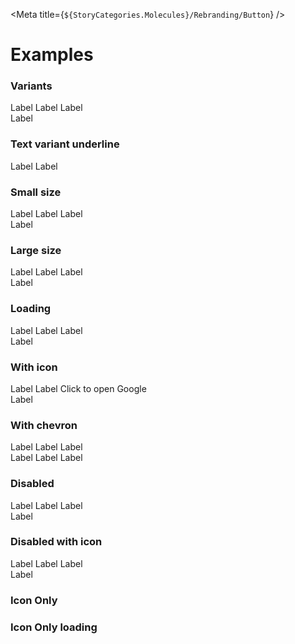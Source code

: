 
<Meta title={`${StoryCategories.Molecules}/Rebranding/Button`} />

<ButtonDocs />

# Examples

### Variants

<Canvas>
	<p-button variant='primary'>Label</p-button>
	<p-button variant='secondary'>Label</p-button>
	<p-button variant='text'>Label</p-button>
	<div class='ml-4 bg-black-teal p-4'>
		<p-button variant='transparent'>Label</p-button>
	</div>
</Canvas>

### Text variant underline

<Canvas>
	<p-button variant='text'>Label</p-button>
	<p-button
		variant='text'
		underline={false}
	>
		Label
	</p-button>
</Canvas>

### Small size

<Canvas>
	<p-button
		variant='primary'
		size='sm'
	>
		Label
	</p-button>
	<p-button
		variant='secondary'
		size='sm'
	>
		Label
	</p-button>
	<p-button
		variant='text'
		size='sm'
	>
		Label
	</p-button>
	<div class='ml-4 bg-black-teal p-4'>
		<p-button
			variant='transparent'
			size='sm'
		>
			Label
		</p-button>
	</div>
</Canvas>

### Large size

<Canvas>
	<p-button
		variant='primary'
		size='lg'
	>
		Label
	</p-button>
	<p-button
		variant='secondary'
		size='lg'
	>
		Label
	</p-button>
	<p-button
		variant='text'
		size='lg'
	>
		Label
	</p-button>
	<div class='ml-4 bg-black-teal p-4'>
		<p-button
			variant='transparent'
			size='lg'
		>
			Label
		</p-button>
	</div>
</Canvas>

### Loading

<Canvas>
	<p-button
		variant='primary'
		loading
	>
		Label
	</p-button>
	<p-button
		variant='secondary'
		loading
	>
		Label
	</p-button>
	<p-button
		variant='text'
		loading
	>
		Label
	</p-button>
	<div class='ml-4 bg-black-teal p-4'>
		<p-button
			variant='transparent'
			loading
		>
			Label
		</p-button>
	</div>
</Canvas>

### With icon

<Canvas>
	<p-button
		icon='person'
		variant='primary'
	>
		Label
	</p-button>
	<p-button
		icon='tachometer'
		variant='secondary'
	>
		Label
	</p-button>
	<p-button
		variant='text'
		icon='arrow'
		icon-position='start'
		icon-flip='horizontal'
		href='https://google.com'
		target='_BLANK'
	>
		Click to open Google
	</p-button>
	<div class='ml-4 bg-black-teal p-4'>
		<p-button
			variant='transparent'
			icon='person'
		>
			Label
		</p-button>
	</div>
</Canvas>

### With chevron

<Canvas>
	<div class='flex w-full flex-col'>
		<div class='flex w-full place-content-evenly'>
			<p-button
				variant='primary'
				chevron
			>
				Label
			</p-button>
			<p-button
				variant='secondary'
				chevron
			>
				Label
			</p-button>
			<p-button
				variant='text'
				chevron
			>
				Label
			</p-button>
		</div>
		<div class='mt-4 flex w-full place-content-evenly'>
			<p-button
				variant='primary'
				chevron='up'
			>
				Label
			</p-button>
			<p-button
				variant='secondary'
				chevron='up'
			>
				Label
			</p-button>
			<p-button
				variant='text'
				chevron='up'
			>
				Label
			</p-button>
		</div>
	</div>
</Canvas>

### Disabled

<Canvas>
	<p-button
		variant='primary'
		disabled
	>
		Label
	</p-button>
	<p-button
		variant='secondary'
		disabled
	>
		Label
	</p-button>
	<p-button
		variant='text'
		disabled
	>
		Label
	</p-button>
	<div class='ml-4 bg-black-teal p-4'>
		<p-button
			variant='transparent'
			disabled
		>
			Label
		</p-button>
	</div>
</Canvas>

### Disabled with icon

<Canvas>
	<p-button
		variant='primary'
		disabled
		icon='person'
	>
		Label
	</p-button>
	<p-button
		variant='secondary'
		disabled
		icon='person'
	>
		Label
	</p-button>
	<p-button
		variant='text'
		disabled
		icon='person'
	>
		Label
	</p-button>
	<div class='ml-4 bg-black-teal p-4'>
		<p-button
			variant='transparent'
			icon='person'
			disabled
		>
			Label
		</p-button>
	</div>
</Canvas>

### Icon Only

<Canvas>
	<p-button
		icon='checkmark'
		icon-only
	></p-button>
	<p-button
		icon='checkmark'
		size='sm'
		icon-only
	></p-button>
	<p-button
		variant='secondary'
		icon='checkmark'
		icon-only
	></p-button>
	<p-button
		variant='secondary'
		icon='checkmark'
		size='sm'
		icon-only
	></p-button>
	<div class='flex items-center gap-4 bg-black-teal p-4'>
		<p-button
			variant='transparent'
			icon='checkmark'
			icon-only
		></p-button>
		<p-button
			variant='transparent'
			icon='checkmark'
			size='sm'
			icon-only
		></p-button>
	</div>
</Canvas>

### Icon Only loading

<Canvas>
	<p-button
		icon='checkmark'
		loading={true}
		icon-only
	></p-button>
	<p-button
		icon='checkmark'
		loading={true}
		size='sm'
		icon-only
	></p-button>
	<p-button
		variant='secondary'
		icon='checkmark'
		loading={true}
		icon-only
	></p-button>
	<p-button
		variant='secondary'
		icon='checkmark'
		loading={true}
		size='sm'
		icon-only
	></p-button>
	<div class='flex items-center gap-4 bg-black-teal p-4'>
		<p-button
			variant='transparent'
			icon='checkmark'
			loading={true}
			icon-only
		></p-button>
		<p-button
			variant='transparent'
			icon='checkmark'
			loading={true}
			size='sm'
			icon-only
		></p-button>
	</div>
</Canvas>
